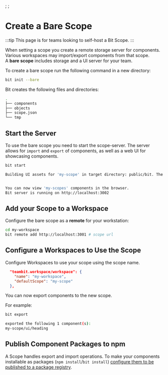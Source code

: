 ;
;

# Create a Bare Scope

:::tip This page is for teams looking to self-host a Bit Scope.
:::

When setting a scope you create a remote storage server for components. Various workspaces may import/export components from that scope.  
A **bare scope** includes storage and a UI server for your team.

To create a bare scope run the following command in a new directory:

```bash
bit init --bare
```

Bit creates the following files and directories:

```bash
.
├── components
├── objects
├── scope.json
└── tmp
```

## Start the Server

To use the bare scope you need to start the scope-server. The server allows for `import` and `export` of components, as well as a web UI for showcasing components.

```bash
bit start
```

```bash
Building UI assets for 'my-scope' in target directory: public/bit. The first time we build the UI it may take a few minutes.


You can now view 'my-scopes' components in the browser.
Bit server is running on http://localhost:3002
```



## Add your Scope to a Workspace

Configure the bare scope as a **remote** for your workstation:

```bash
cd my-workspace
bit remote add http://localhost:3001 # scope url
```

## Configure a Workspaces to Use the Scope

Configure Workspaces to use your scope using the scope name.

```json
  "teambit.workspace/workspace": {
    "name": "my-workspace",
    "defaultScope": "my-scope"
  },
```

You can now export components to the new scope.

For example:

```bash
bit export
```

```bash
exported the following 1 component(s):
my-scope/ui/heading
```



## Publish Component Packages to npm

A Scope handles export and import operations. To make your components installable as packages (`npm install`/`bit install`) [configure them to be published to a package registry](/packages/publishing-components-to-commonjs-registries).
